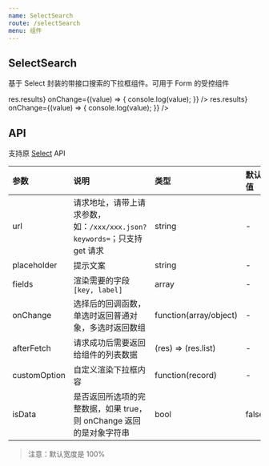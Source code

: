 ```yaml
---
name: SelectSearch
route: /selectSearch
menu: 组件
---
```



## SelectSearch

基于 Select 封装的带接口搜索的下拉框组件。可用于 Form 的受控组件

<Playground>
  <Row>
    <Col span={12}>
      <SelectSearch
        placeholder="输入数字，单选"
        fields={['cell', 'phone']}
        // 使用公共接口进行测试
        url="https://randomuser.me/api/?results="
        afterFetch={res => res.results}
        onChange={(value) => {
          console.log(value);
        }}
      />
    </Col>
    <Col span={12}>
      <SelectSearch
        isData
        mode="multiple"
        placeholder="输入数字，多选"
        fields={['cell', 'phone']}
        // 使用公共接口进行测试
        url="https://randomuser.me/api/?results="
        afterFetch={res => res.results}
        onChange={(value) => {
          console.log(value);
        }}
      />
    </Col>
  </Row>
</Playground>

## API

支持原 [Select](https://ant-design.gitee.io/components/select-cn/) API

|参数|说明|类型|默认值|
|:--|:--|:--|:--|
|url|请求地址，请带上请求参数，如：`/xxx/xxx.json?keywords=`；只支持 get 请求|string|-|
|placeholder|提示文案|string|-|
|fields|渲染需要的字段`[key, label]`|array|-|
|onChange|选择后的回调函数，单选时返回普通对象，多选时返回数组|function(array/object)|-|
|afterFetch|请求成功后需要返回给组件的列表数据|(res) => (res.list)|-|
|customOption|自定义渲染下拉框内容|function(record)|-|
|isData|是否返回所选项的完整数据，如果 true，则 onChange 返回的是对象字符串|bool|false|

> 注意：默认宽度是 100%